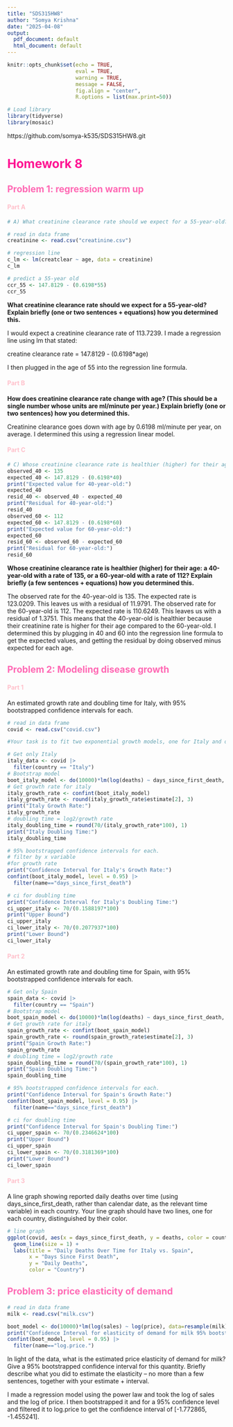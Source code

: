 ---
title: "SDS315HW8"
author: "Somya Krishna"
date: "2025-04-08"
output:
  pdf_document: default
  html_document: default
---

```{r setup, include=FALSE}
knitr::opts_chunk$set(echo = TRUE,
                      eval = TRUE, 
                      warning = TRUE,
                      message = FALSE,
                      fig.align = "center", 
                      R.options = list(max.print=50))
```

```{r, echo=FALSE, message=FALSE, warning=FALSE}
# Load library
library(tidyverse)
library(mosaic)
```
https://github.com/somya-k535/SDS315HW8.git

# [Homework 8]{style="color:deeppink;"}

## [Problem 1: regression warm up]{style="color:hotpink;"}

#### [Part A]{style="color:pink;"}

```{r, echo=FALSE, message=FALSE, warning=FALSE}
# A) What creatinine clearance rate should we expect for a 55-year-old? Explain briefly (one or two sentences + equations) how you determined this.

# read in data frame
creatinine <- read.csv("creatinine.csv")

# regression line
c_lm <- lm(creatclear ~ age, data = creatinine)
c_lm

# predict a 55-year old
ccr_55 <- 147.8129 - (0.6198*55)
ccr_55
```
**What creatinine clearance rate should we expect for a 55-year-old? Explain briefly (one or two sentences + equations) how you determined this.**

I would expect a creatinine clearance rate of 113.7239. I made a regression line using lm that stated:

creatine clearance rate = 147.8129 - (0.6198*age)

I then plugged in the age of 55 into the regression line formula.

#### [Part B]{style="color:pink;"}
**How does creatinine clearance rate change with age? (This should be a single number whose units are ml/minute per year.) Explain briefly (one or two sentences) how you determined this.**

Creatinine clearance goes down with age by 0.6198 ml/minute per year, on average. I determined this using a regression linear model.

#### [Part C]{style="color:pink;"}
```{r, echo=FALSE, message=FALSE, warning=FALSE}
# C) Whose creatinine clearance rate is healthier (higher) for their age: a 40-year-old with a rate of 135, or a 60-year-old with a rate of 112? Explain briefly (a few sentences + equations) how you determined this.
observed_40 <- 135
expected_40 <- 147.8129 - (0.6198*40)
print("Expected value for 40-year-old:")
expected_40
resid_40 <- observed_40 - expected_40
print("Residual for 40-year-old:")
resid_40
observed_60 <- 112
expected_60 <- 147.8129 - (0.6198*60)
print("Expected value for 60-year-old:")
expected_60
resid_60 <- observed_60 - expected_60
print("Residual for 60-year-old:")
resid_60

```
**Whose creatinine clearance rate is healthier (higher) for their age: a 40-year-old with a rate of 135, or a 60-year-old with a rate of 112? Explain briefly (a few sentences + equations) how you determined this.**

The observed rate for the 40-year-old is 135. The expected rate is 123.0209. This leaves us with a residual of 11.9791. The observed rate for the 60-year-old is 112. The expected rate is 110.6249. This leaves us with a residual of 1.3751. This means that the 40-year-old is healthier because their creatinine rate is higher for their age compared to the 60-year-old. I determined this by plugging in 40 and 60 into the regression line formula to get the expected values, and getting the residual by doing observed minus expected for each age.

## [Problem 2: Modeling disease growth]{style="color:hotpink;"}

#### [Part 1]{style="color:pink;"}
An estimated growth rate and doubling time for Italy, with 95% bootstrapped confidence intervals for
each.
```{r, echo=FALSE, message=FALSE, warning=FALSE}
# read in data frame
covid <- read.csv("covid.csv")

#Your task is to fit two exponential growth models, one for Italy and one for Spain, using days_since_first_death as the time variable. Use the results of your model to characterize the growth rate and doubling time of the daily death total in each country.

# Get only Italy
italy_data <- covid |>
  filter(country == "Italy")
# Bootstrap model
boot_italy_model <- do(10000)*lm(log(deaths) ~ days_since_first_death, data = resample(italy_data))
# Get growth rate for italy
italy_growth_rate <- confint(boot_italy_model)
italy_growth_rate <- round(italy_growth_rate$estimate[2], 3)
print("Italy Growth Rate:")
italy_growth_rate
# doubling time = log2/growth rate
italy_doubling_time = round(70/(italy_growth_rate*100), 1)
print("Italy Doubling Time:")
italy_doubling_time

# 95% bootstrapped confidence intervals for each.
# filter by x variable
#for growth rate
print("Confidence Interval for Italy's Growth Rate:")
confint(boot_italy_model, level = 0.95) |>
  filter(name=="days_since_first_death")

# ci for doubling time
print("Confidence Interval for Italy's Doubling Time:")
ci_upper_italy <- 70/(0.1588197*100)
print("Upper Bound")
ci_upper_italy
ci_lower_italy <- 70/(0.2077937*100)
print("Lower Bound")
ci_lower_italy
```
#### [Part 2]{style="color:pink;"}
An estimated growth rate and doubling time for Spain, with 95% bootstrapped confidence intervals for
each.
```{r, echo=FALSE, message=FALSE, warning=FALSE}
# Get only Spain
spain_data <- covid |>
  filter(country == "Spain")
# Bootstrap model
boot_spain_model <- do(10000)*lm(log(deaths) ~ days_since_first_death, data = resample(spain_data))
# Get growth rate for italy
spain_growth_rate <- confint(boot_spain_model)
spain_growth_rate <- round(spain_growth_rate$estimate[2], 3)
print("Spain Growth Rate:")
spain_growth_rate
# doubling time = log2/growth rate
spain_doubling_time = round(70/(spain_growth_rate*100), 1)
print("Spain Doubling Time:")
spain_doubling_time

# 95% bootstrapped confidence intervals for each.
print("Confidence Interval for Spain's Growth Rate:")
confint(boot_spain_model, level = 0.95) |>
  filter(name=="days_since_first_death")

# ci for doubling time
print("Confidence Interval for Spain's Doubling Time:")
ci_upper_spain <- 70/(0.2346624*100)
print("Upper Bound")
ci_upper_spain
ci_lower_spain <- 70/(0.3181369*100)
print("Lower Bound")
ci_lower_spain
```
#### [Part 3]{style="color:pink;"}
A line graph showing reported daily deaths over time (using days_since_first_death, rather than
calendar date, as the relevant time variable) in each country. Your line graph should have two lines,
one for each country, distinguished by their color.
```{r, echo=FALSE, message=FALSE, warning=FALSE}
# line graph
ggplot(covid, aes(x = days_since_first_death, y = deaths, color = country)) +
  geom_line(size = 1) +
  labs(title = "Daily Deaths Over Time for Italy vs. Spain",
       x = "Days Since First Death",
       y = "Daily Deaths",
       color = "Country")

```


## [Problem 3: price elasticity of demand]{style="color:hotpink;"}
```{r, echo=FALSE, message=FALSE, warning=FALSE}
# read in data frame
milk <- read.csv("milk.csv")

boot_model <- do(10000)*lm(log(sales) ~ log(price), data=resample(milk))
print("Confidence Interval for elasticity of demand for milk 95% bootstrapped:")
confint(boot_model, level = 0.95) |>
  filter(name=="log.price.")

```
In light of the data, what is the estimated price elasticity of demand for milk? Give a 95% bootstrapped
confidence interval for this quantity. Briefly describe what you did to estimate the elasticity – no more than
a few sentences, together with your estimate + interval.

I made a regression model using the power law and took the log of sales and the log of price. I then bootstrapped it and for a 95% confidence level and filtered it to log.price to get the confidence interval of [-1.772865, -1.455241].
